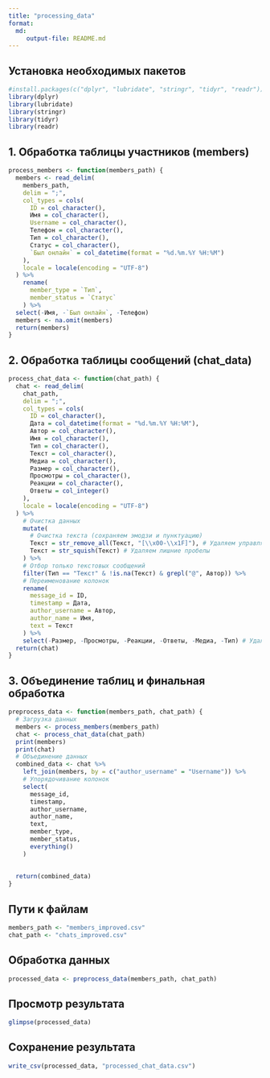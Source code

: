 ---
title: "processing_data"
format: 
  md:
     output-file: README.md
---



## Установка необходимых пакетов

```{r}
#install.packages(c("dplyr", "lubridate", "stringr", "tidyr", "readr"))
library(dplyr)
library(lubridate)
library(stringr)
library(tidyr)
library(readr)
```


## 1. Обработка таблицы участников (members) 

```{r}
process_members <- function(members_path) {
  members <- read_delim(
    members_path,
    delim = ";",
    col_types = cols(
      ID = col_character(),
      Имя = col_character(),
      Username = col_character(),
      Телефон = col_character(),
      Тип = col_character(),
      Статус = col_character(),
      `Был онлайн` = col_datetime(format = "%d.%m.%Y %H:%M")
    ),
    locale = locale(encoding = "UTF-8")
  ) %>%
    rename(
      member_type = `Тип`,
      member_status = `Статус`
    ) %>% 
  select(-Имя, -`Был онлайн`, -Телефон)
  members <- na.omit(members)
  return(members)
}

```

## 2. Обработка таблицы сообщений (chat_data) 

```{r}
process_chat_data <- function(chat_path) {
  chat <- read_delim(
    chat_path,
    delim = ";",
    col_types = cols(
      ID = col_character(),
      Дата = col_datetime(format = "%d.%m.%Y %H:%M"),
      Автор = col_character(),
      Имя = col_character(),
      Тип = col_character(),
      Текст = col_character(),
      Медиа = col_character(),
      Размер = col_character(),
      Просмотры = col_character(),
      Реакции = col_character(),
      Ответы = col_integer()
    ),
    locale = locale(encoding = "UTF-8")
  ) %>%
    # Очистка данных
    mutate(
      # Очистка текста (сохраняем эмодзи и пунктуацию)
      Текст = str_remove_all(Текст, "[\\x00-\\x1F]"), # Удаляем управляющие символы
      Текст = str_squish(Текст) # Удаляем лишние пробелы
    ) %>%
    # Отбор только текстовых сообщений
    filter(Тип == "Текст" & !is.na(Текст) & grepl("@", Автор)) %>%
    # Переименование колонок
    rename(
      message_id = ID,
      timestamp = Дата,
      author_username = Автор,
      author_name = Имя,
      text = Текст
    ) %>%
    select(-Размер, -Просмотры, -Реакции, -Ответы, -Медиа, -Тип) # Удаляем ненужные колонки
  return(chat)
}
```


## 3. Объединение таблиц и финальная обработка 

```{r}
preprocess_data <- function(members_path, chat_path) {
  # Загрузка данных
  members <- process_members(members_path)
  chat <- process_chat_data(chat_path)
  print(members)
  print(chat)
  # Объединение данных
  combined_data <- chat %>%
    left_join(members, by = c("author_username" = "Username")) %>%
    # Упорядочивание колонок
    select(
      message_id,
      timestamp,
      author_username,
      author_name,
      text,
      member_type,
      member_status,
      everything()
    )
  
  
  return(combined_data)
}


```


## Пути к файлам

```{r}
members_path <- "members_improved.csv"
chat_path <- "chats_improved.csv"
```


## Обработка данных

```{r}
processed_data <- preprocess_data(members_path, chat_path)
```


## Просмотр результата

```{r}
glimpse(processed_data)
```


## Сохранение результата

```{r}
write_csv(processed_data, "processed_chat_data.csv")
```

